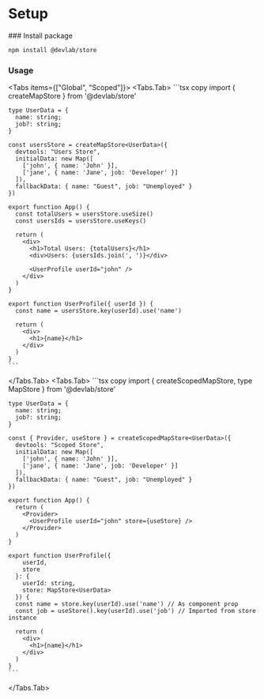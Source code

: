 
# Setup

<Steps>
### Install package

```bash copy npm2yarn
npm install @devlab/store
```

### Usage

<Tabs items={["Global", "Scoped"]}>
  <Tabs.Tab>
    ```tsx copy
    import { createMapStore } from '@devlab/store'

    type UserData = {
      name: string;
      job?: string;
    }

    const usersStore = createMapStore<UserData>({
      devtools: "Users Store",
      initialData: new Map([
        ['john', { name: 'John' }],
        ['jane', { name: 'Jane', job: 'Developer' }]
      ]),
      fallbackData: { name: "Guest", job: "Unemployed" }
    })

    export function App() {
      const totalUsers = usersStore.useSize()
      const usersIds = usersStore.useKeys()

      return (
        <div>
          <h1>Total Users: {totalUsers}</h1>
          <div>Users: {usersIds.join(', ')}</div>

          <UserProfile userId="john" />
        </div>
      )
    }

    export function UserProfile({ userId }) {
      const name = usersStore.key(userId).use('name')

      return (
        <div>
          <h1>{name}</h1>
        </div>
      )
    }
    ```

  </Tabs.Tab>
  <Tabs.Tab>
    ```tsx copy
    import { createScopedMapStore, type MapStore } from '@devlab/store'

    type UserData = {
      name: string;
      job?: string;
    }

    const { Provider, useStore } = createScopedMapStore<UserData>({
      devtools: "Scoped Store",
      initialData: new Map([
        ['john', { name: 'John' }],
        ['jane', { name: 'Jane', job: 'Developer' }]
      ]),
      fallbackData: { name: "Guest", job: "Unemployed" }
    })

    export function App() {
      return (
        <Provider>
          <UserProfile userId="john" store={useStore} />
        </Provider>
      )
    }

    export function UserProfile({
        userId,
        store
      }: {
        userId: string,
        store: MapStore<UserData>
      }) {
      const name = store.key(userId).use('name') // As component prop
      const job = useStore().key(userId).use('job') // Imported from store instance

      return (
        <div>
          <h1>{name}</h1>
        </div>
      )
    }
    ```

  </Tabs.Tab>
</Tabs>

</Steps>
